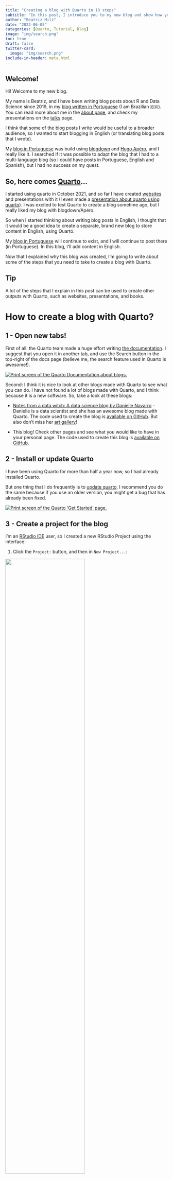 ```yaml
---
title: "Creating a blog with Quarto in 10 steps"
subtitle: "In this post, I introduce you to my new blog and show how you can create a blog with Quarto for R users."
author: "Beatriz Milz"
date: "2022-06-05"
categories: [Quarto, Tutorial, Blog]
image: "img/search.png"
toc: true
draft: false
twitter-card:
  image: "img/search.png"
include-in-header: meta.html  
---
```


## Welcome!

Hi!
Welcome to my new blog.

My name is Beatriz, and I have been writing blog posts about R and Data Science since 2019, in my [blog written in Portuguese](https://beatrizmilz.com/blog/) (I am Brazilian 🇧🇷).
You can read more about me in the [about page](/about.qmd), and check my presentations on the [talks](/talks/index.qmd) page.

I think that some of the blog posts I write would be useful to a broader audience, so I wanted to start blogging in English (or translating blog posts that I wrote).

My [blog in Portuguese](https://beatrizmilz.com/blog/) was build using [blogdown](https://pkgs.rstudio.com/blogdown/) and [Hugo Apéro](https://github.com/hugo-apero/), and I really like it.
I searched if it was possible to adapt the blog that I had to a multi-language blog (so I could have posts in Portuguese, English and Spanish), but I had no success on my quest.

## So, here comes [Quarto](https://quarto.org/)...

I started using quarto in October 2021, and so far I have created [websites](https://beatrizmilz.github.io/2022-curso-de-verao-ime-usp-relatorios/programacao-do-curso.html) and presentations with it (I even made a [presentation about quarto using quarto](https://beatrizmilz.github.io/2022-SER-quarto/)).
I was excited to test Quarto to create a blog sometime ago, but I really liked my blog with blogdown/Apéro.

So when I started thinking about writing blog posts in English, I thought that it would be a good idea to create a separate, brand new blog to store content in English, using Quarto.

My [blog in Portuguese](https://beatrizmilz.com/blog/) will continue to exist, and I will continue to post there (in Portuguese).
In this blog, I'll add content in English.

Now that I explained why this blog was created, I'm going to write about some of the steps that you need to take to create a blog with Quarto.

::: callout-tip
## Tip

A lot of the steps that I explain in this post can be used to create other outputs with Quarto, such as websites, presentations, and books.
:::

# How to create a blog with Quarto?

## 1 - Open new tabs!

First of all: the Quarto team made a huge effort writing [the documentation](https://quarto.org/docs/websites/website-blog.html).
I suggest that you open it in another tab, and use the Search button in the top-right of the docs page (believe me, the search feature used in Quarto is awesome!).

[![Print screen of the Quarto Documentation about blogs.](img/search.png){fig-align="center"}](https://quarto.org/docs/websites/website-blog.html)

Second: I think it is nice to look at other blogs made with Quarto to see what you can do.
I have not found a lot of blogs made with Quarto, and I think because it is a new software.
So, take a look at these blogs:

-   [Notes from a data witch: A data science blog by Danielle Navarro](https://blog.djnavarro.net/) - Danielle is a data scientist and she has an awesome blog made with Quarto.
    The code used to create the blog is [available on GitHub](https://github.com/djnavarro/quarto-blog).
    But also don't miss her [art gallery](https://art.djnavarro.net/)!

-   This blog!
    Check other pages and see what you would like to have in your personal page.
    The code used to create this blog is [available on GitHub](https://github.com/beatrizmilz/blog-en).

## 2 - Install or update Quarto

I have been using Quarto for more than half a year now, so I had already installed Quarto.

But one thing that I do frequently is to [update quarto](https://quarto.org/docs/get-started/).
I recommend you do the same because if you use an older version, you might get a bug that has already been fixed.

[![Print screen of the Quarto 'Get Started' page.](img/install-quarto.png){fig-align="center"}](https://quarto.org/docs/get-started/)

## 3 - Create a project for the blog

I'm an [RStudio IDE](https://www.rstudio.com/products/rstudio/download/#download) user, so I created a new RStudio Project using the interface:

1.  Click the `Project:` button, and then in `New Project...`:

![](img/new_project/01-new-project.png){fig-align="center" width="70%"}

2.  Choose `New Directory`:

![](img/new_project/02-new-directory.png){fig-align="center" width="70%"}

3.  Choose `Quarto blog`:

![](img/new_project/03-new-quarto-blog.png){fig-align="center" width="70%"}

4.  Choose the directory name (the name of the folder where your blog will be stored) and where in your computer you want to save it. Then click `Create Project`:

![](img/new_project/04-name-and-path.png){fig-align="center" width="70%"}

5.  Voilá! The structure of your blog is ready 🎉. Check the `Files` panel and explore the files stored there.

![](img/new_project/05-project-created.png){fig-align="center" width="70%"}

## 4 - Preview your blog

You can preview how your blog is going to look like if you open an `.qmd` file and click the **Render** button.
The preview of your blog will show on the Viewer Pane in the RStudio IDE.

![](img/render.png){fig-align="center" width="100%"}

But you can also click the **Show in new window** button (circled in red in the image above) to preview it in your browser:

![](img/preview.png){fig-align="center" width="100%"}

Nice!
Your blog exists on your computer now.
But we still need to put it online, so other people can read your posts.
In the next two sections I'll show you how to do that!

## 5 - Create a GitHub repository

Using Git and GitHub will help you to put your blog online (and also have an online copy of the code in case anything happens with the version in your computer).

You need the package [usethis](https://usethis.r-lib.org/) for this part:

```r
#| eval: false
#| include: true
install.packages("usethis")
```

::: {.callout-warning collapse="true"}
### What is Git? GitHub? (Click to expand!)

If you have not used Git and GitHub with RStudio IDE before, I recommend you to take some time to prepare your environment and configure everything before continuing reading this post.

**You can read detailed information about how to do this in the book [Happy Git with R](https://happygitwithr.com/).**

Here is a useful check-list you can use:

-   [ ] [Install Git on your computer](https://git-scm.com/downloads)

-   [ ] [Create a free account on GitHub](https://github.com/)

-   [ ] Install package [usethis](https://usethis.r-lib.org/): `install.packages("usethis")`

-   [ ] Introduce yourself to Git:

```r
#| eval: false
#| include: true
usethis::use_git_config(
  # your name
  user.name = "Captain Marvel",
  # your email used in your GitHub account
  user.email = "awesomecaptain@gmail.com"
)
```

-   [ ] Create a GitHub PAT Token with `usethis::create_github_token()` (is like a password)

-   [ ] Store your token with `gitcreds::gitcreds_set()`

-   [ ] Restart your R Session (usually `CTRL + SHIFT + F10` will do the work)

-   [ ] Use `usethis::git_sitrep()` to check if your name, email and PAT are configured.
    The most important thing to look for is: `Personal access token for 'https://github.com': '<discovered>'`.

If it is all configured, you are ready to continue reading this post.
🚀
:::

If you already configure Git and GitHub with RStudio IDE, you can use these two functions from the [usethis](https://usethis.r-lib.org/) package, in the project that you created:

1.  `use_git()` to start the version control of your project (the function will ask you if you want to commit your changes and restart RStudio, you can accept it):

```r
#| eval: false
#| include: true
usethis::use_git()
# ✔ Setting active project to '/Users/Desktop/name-of-your-blog/'
# ✔ Initialising Git repo
# ✔ Adding '.Rproj.user', '.Rhistory', '.Rdata', '.httr-oauth', '.DS_Store' to '.gitignore'
# There are 8 uncommitted files:
# * '_quarto.yml'
# * '.gitignore'
# * 'about.qmd'
# * 'example-quarto-blog.Rproj'
# * 'index.qmd'
# * 'posts/'
# * 'profile.jpg'
# * 'styles.css'


# Is it ok to commit them?
# 
# 1: Not now
# 2: Yup
# 3: Negative
# 
# Selection: 2


# ✔ Adding files
# ✔ Making a commit with message 'Initial commit'
# • A restart of RStudio is required to activate the Git pane
# Restart now?
# 
# 1: No way
# 2: Definitely
# 3: No
# 
# Selection: 2
```

2.  `use_github()` to create a GitHub repository to store your code, and a new window will open with your repository:

```r
#| eval: false
#| include: true
usethis::use_github()
# ℹ Defaulting to 'https' Git protocol
# ✔ Setting active project to '/Users/beatrizmilz/Desktop/name-of-your-blog'
# ✔ Creating GitHub repository 'beatrizmilz/name-of-your-blog'
# ✔ Setting remote 'origin' to 'https://github.com/beatrizmilz/name-of-your-blog.git'
# ✔ Pushing 'main' branch to GitHub and setting 'origin/main' as upstream branch
# ✔ Opening URL 'https://github.com/beatrizmilz/name-of-your-blog'
```

![](img/new-repo.png){fig-align="center" width="100%"}

This is the repository used in this example: <https://github.com/beatrizmilz/name-of-your-blog>

## 6 - Deploy with Netlify

Next, we will create a URL to put the blog online.
This step is called **deploy**, and we will use a service called [Netlify](https://www.netlify.com/) for this purpose.

1.  First, Sign up or Log in on [Netlify](https://www.netlify.com/).
    I recommend signing in using your GitHub account.

2.  Then, you can click **Add new site** and **Import an existing project**:

![](img/netlify/add-new-site.png){fig-align="center" width="100%"}

3.  Next, you need to connect to a Git provider. In this case, click the link to GitHub. It may ask you to authenticate with GitHub if you have not done this already.

![](img/netlify/connect-to-git.png){fig-align="center" width="100%"}

4.  Then, in **Pick a repository from GitHub**, choose the repository that you created for your blog:

![](img/netlify/pick-repo.png){fig-align="center" width="100%"}

5.  This step is really important, so don't hurry up and take your time to do it with care! In **Import an existing project from a Git repository**, you **only** have to change one thing: the **Base directory** field. You need to write the name of the directory used to store the HTML files of your blog. By default, it is `_site`. This is because when you generate your blog, by default Quarto saves all the HTML files generated for your site in the directory called `_site`. Everything else will be filled out by Netlify, so don't change anything else. Check if everything looks like the image below and then click **Deploy site**:

![](img/netlify/site-settings.png){fig-align="center" width="70%"}

6.  When you first deploy a website on Netlify, it will show an automatic URL. In this case it was *peppy-cat-2e067c.netlify.app*. You can change it to a more personal URL, which would be easier for other people to type and remember. To change your site URL, click **Site settings**:

![](img/netlify/first-deploy.png){fig-align="center" width="100%"}

Then click **Change site name**:

![](img/netlify/site-details.png){fig-align="center" width="100%"}

And choose the name used for the URL of your blog, writing it on the field **Site name**.
Below this field, you can see how the URL of your blog is going to look like!
After choosing it, click **Save**.
If you need, you can change it after.

![](img/netlify/change-site-name.png){fig-align="center" width="100%"}

Now the blog that I am creating as an example is available in this link: <https://your-awesome-blog-with-quarto.netlify.app/>

## 7 - Change the colors of your blog {#change-the-colors-of-your-blog}

You can change the colors, fonts and more of the style of your blog by changing the **theme** in the file `_quarto.yml`.
You can create your own theme or choose between the options on the [Quarto documentation](https://quarto.org/docs/output-formats/html-themes.html#overview).

Open the `_quarto.yml` file and choose another theme that you liked from the documentation.
In this example, I changed the theme to `minty`:

```yml
#| eval: false
#| include: true
format:
  html:
    theme: minty
    css: styles.css
```

![](img/theme.png){fig-align="center" width="100%"}

If you know CSS and would like to change the theme yourself, you can edit the `styles.css` file.

::: {.callout-warning collapse="true"}
### How can I update my blog with the changes I made? (Click to expand!)

If this is your first time using Git and GitHub in RStudio IDE, I'll show you the steps to update your blog!

First, you need to find the Git Pane in RStudio IDE. If it is not there, I recommend restarting RStudio and opening your project again.

Then, in your Git Pane, the list of files with changes will appear.
Check the boxes of the files that you want to update, and click **Commit**:

![](img/git-pane/stage.png){fig-align="center" width="100%"} Next, you need to write a message that, in a few words, explains what was changed.
Write this message in the **Commit message** field, and the click **Commit**:

![](img/git-pane/write-commit-message.png){fig-align="center" width="100%"}

Finally, close the Git window, then click **Push** (it is the green up-arrow button on the Git pane).

![](img/git-pane/status.png){fig-align="center" width="100%"}

After all the changes are sent to GitHub, the Git Pane will be empty, meaning that there are no new changes:

![](img/git-pane/no-changes.png){fig-align="center" width="100%"}

Now, wait a minute and then check your blog online!
:::

## 8 - Setting up Comments

It is nice to add a comments section on our blog posts, so people can write their opinion about it.

The [quarto documentation](https://quarto.org/docs/output-formats/html-basics.html#commenting) explains how to add comments with three different options: [Hypothes.is](https://web.hypothes.is/), [Utterances](https://utteranc.es/) and [Giscus](https://giscus.app/).
You can use whatever suits you best.

I chose to use [Giscus](https://giscus.app/) and here I'll tell you how to set it up!

1.  Your repository needs to be public on GitHub.
    The default is to be public, it will only be private if you changed it (you can change it back on your repository settings on GitHub).

2.  Install the [Giscus App](https://github.com/apps/giscus).
    Go to [this website](https://github.com/apps/giscus) and click the **Install button**:

![](img/giscus-install.png){fig-align="center" width="100%"}

Then, Giscus will ask you in which repositories you would like to give permission to Giscus.
You can choose what you prefer.
I chose to give access only to the repository that I'm going to need this service, so I chose **Only select repository** and pick the repository of the blog.

![](img/giscus-repo.png){fig-align="center" width="60%"}

3.  You have to enable the **Discussions** in your repository. First, go to your repository, and click **Settings**:

![](img/github-repo.png){fig-align="center" width="100%"}

Then, scroll down to the **Features** sections, and check the box of the **Discussions**.

![](img/enable-discussions.png){fig-align="center" width="60%"}

4.  Open the `_quarto.yml` file and add this code. Remember to update the information of your repo: in this example is `beatrizmilz/name-of-your-blog` because `beatrizmilz` is my GitHub account, and `name-of-your-blog` is the repository of this example blog.

```yml
#| eval: false
#| include: true
comments:
  giscus:
    repo: YOURGITHUBACCOUNT/YOURREPO
```

Remember to commit all the changes before checking the online version!
If you missed that, go back to the end of [section 7](#change-the-colors-of-your-blog) and read the collapsed tip.

Now we have a comments section on the blog!
People need to log in with GitHub in order to write a comment or give a reaction:

![](img/giscus-deployed.png){fig-align="center" width="50%"}

::: callout-tip
## Tip

When we activate the comments, as default they appear in almost every page!
You can hide the comments in specific pages by adding `comments: false` in the YAML headers of `*.qmd` files that you want to hide.
:::

## 9 - Add content in your blog

Your blog is live!
Now you can make some changes and add your content in it.
Here is a list of things that you might like to do!

-   `_quarto.yml`: In this file, you can do a lot of things, such as: changing the name that will appear in the blog, add links to your twitter and GitHub account, change the navigation bar options, and so on.
    You can check how I configured this in [this file](https://github.com/beatrizmilz/blog-en/blob/main/_quarto.yml).

-   Write about yourself, so people can get to know you.
    You can do that in the `about.qmd` file.
    There, you can add links to your social media, a photo, and other information about you that you think might be relevant.
    You can change the template of this page, in the `template` option.
    You can check all the templates [in the Quarto documentation](https://quarto.org/docs/websites/website-about.html).
    In this [personal blog](about.qmd), I chose to use `trestles`.

-   Write blog posts!
    Your blog posts are stored in the `posts/` directory.
    Each post has to have a folder, and inside this folder you need a `index.qmd` file.
    But follow along the template that is already there and you will be good to go.
    Also, I recommend checking the awesome options described on the [Quarto documentation](https://quarto.org/docs/output-formats/html-basics.html).

-   If you are out of ideas about what to write, my advice is to write something that you already know, want to learn, or something that you like a lot.
    I enjoy reading blog posts that people write about topics they are interested in!

## 10 - Tweet about it!

Congratulations, you have created your blog with Quarto!
✨

After writing your first blogpost, you can start sharing it to the world.
📢📢📢

My suggestion to you is: Write a tweet!
You can use the [`#rstats` hashtag](https://twitter.com/search?q=%23RStats&src=typeahead_click) if the content of your blog is about R and you can cite [\@quarto_pub](https://twitter.com/quarto_pub).

If this post was relevant to you, you can also cite me with [\@BeaMilz](https://twitter.com/BeaMilz), so I can retweet about your blog!

# Conclusion

To me, a person who is used to using blogdown, Quarto is an awesome tool, has simple code and is full of great documentation.
I also think that the experience is similar to using [Distill](https://rstudio.github.io/distill/).

I hope this content was useful and that you enjoy the reading.
Please let me know in the comments if there is anything that is not clear!

# Thanks!

Thanks for reading this post, and now I would like to thank awesome people that, without their work, this post would not exist:

-   The team that developed Quarto ([here](https://github.com/quarto-dev/quarto-cli/graphs/contributors) and [here](https://github.com/quarto-dev/quarto-web/graphs/contributors)).
    They continue to improve it, they answer questions on the [Discussions](https://github.com/quarto-dev/quarto-web/discussions), and they wrote that [AWESOME DOCUMENTATION](https://quarto.org/docs/guide/)!
    🏆

-   [Alison Hill](https://www.apreshill.com/) - she is an important part of the R and R-Ladies community, and she wrote tons of content about writing blogs with R.
    I have been learning from her material since 2018 (when I started to create my [blog in Portuguese](https://beatrizmilz.com/talk/)).
    A lot of what I know about creating blogs with R, I learned from her materials and talks.
    Thanks Alison 💜.

-   [Julio Trecenti](https://twitter.com/jtrecenti) is my partner.
    We talk about Quarto a lot, and I learn so much from him.
    Apart from that, I would like to thank him for reviewing my content and always supporting me ❤️.

## Edit: Tweet

Here is my tweet about this blog post:
<center>
<blockquote class="twitter-tweet"><p lang="en" dir="ltr">I started a new blog to write content in English.<br>The first post is &#39;Creating a blog with Quarto in 10 steps&#39;<a href="https://twitter.com/quarto_pub?ref_src=twsrc%5Etfw">@quarto_pub</a> <br><br>In this post, I introduce you to my new blog and show how you can create a blog with Quarto:<a href="https://t.co/u9Umh3X5eu">https://t.co/u9Umh3X5eu</a><a href="https://twitter.com/hashtag/rstats?src=hash&amp;ref_src=twsrc%5Etfw">#rstats</a> <a href="https://twitter.com/hashtag/rladies?src=hash&amp;ref_src=twsrc%5Etfw">#rladies</a> feedback is welcome!</p>&mdash; Beatriz Milz (@BeaMilz) <a href="https://twitter.com/BeaMilz/status/1533534492702408704?ref_src=twsrc%5Etfw">June 5, 2022</a></blockquote> <script async src="https://platform.twitter.com/widgets.js" charset="utf-8"></script>
</center>
